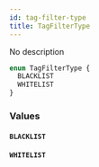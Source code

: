 ```yaml
---
id: tag-filter-type
title: TagFilterType
---
```


No description

```graphql
enum TagFilterType {
  BLACKLIST
  WHITELIST
}
```

### Values

#### `BLACKLIST`

#### `WHITELIST`
